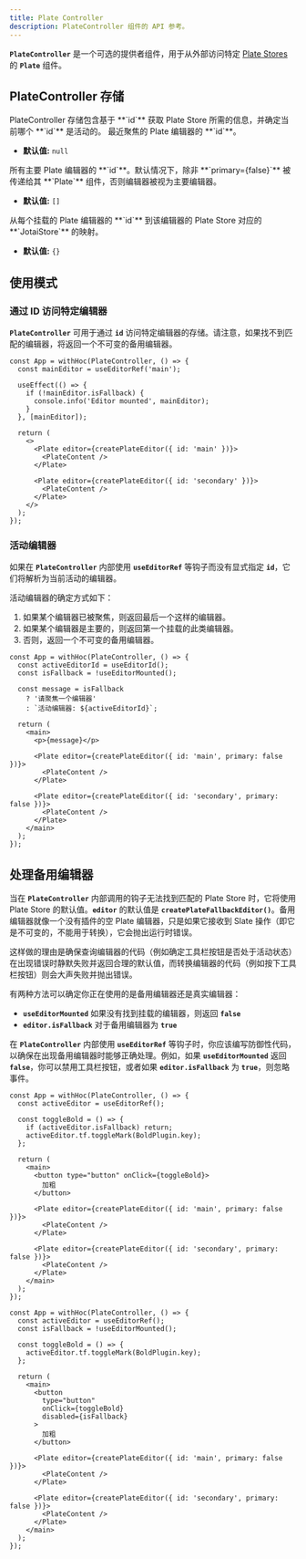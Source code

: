 ```yaml
---
title: Plate Controller
description: PlateController 组件的 API 参考。
---
```


**`PlateController`** 是一个可选的提供者组件，用于从外部访问特定 [Plate Stores](/docs/api/core/store) 的 **`Plate`** 组件。

## PlateController 存储

<API name="PlateController">
PlateController 存储包含基于 **`id`** 获取 Plate Store 所需的信息，并确定当前哪个 **`id`** 是活动的。

<APIState>
<APIItem name="activeId" type="string | null">
最近聚焦的 Plate 编辑器的 **`id`**。

- **默认值:** `null`
</APIItem>

<APIItem name="primaryEditorIds" type="string[]">
所有主要 Plate 编辑器的 **`id`**。默认情况下，除非 **`primary={false}`** 被传递给其 **`Plate`** 组件，否则编辑器被视为主要编辑器。

- **默认值:** `[]`
</APIItem>

<APIItem name="editorStores" type="Record<string, JotaiStore | null>">
从每个挂载的 Plate 编辑器的 **`id`** 到该编辑器的 Plate Store 对应的 **`JotaiStore`** 的映射。

- **默认值:** `{}`
</APIItem>
</APIState>
</API>

## 使用模式

### 通过 ID 访问特定编辑器

**`PlateController`** 可用于通过 **`id`** 访问特定编辑器的存储。请注意，如果找不到匹配的编辑器，将返回一个不可变的备用编辑器。

```tsx
const App = withHoc(PlateController, () => {
  const mainEditor = useEditorRef('main');
  
  useEffect(() => {
    if (!mainEditor.isFallback) {
      console.info('Editor mounted', mainEditor);
    }
  }, [mainEditor]);
  
  return (
    <>
      <Plate editor={createPlateEditor({ id: 'main' })}>
        <PlateContent />
      </Plate>
    
      <Plate editor={createPlateEditor({ id: 'secondary' })}>
        <PlateContent />
      </Plate>
    </>
  );
});
```

### 活动编辑器

如果在 **`PlateController`** 内部使用 **`useEditorRef`** 等钩子而没有显式指定 **`id`**，它们将解析为当前活动的编辑器。

活动编辑器的确定方式如下：

1. 如果某个编辑器已被聚焦，则返回最后一个这样的编辑器。
2. 如果某个编辑器是主要的，则返回第一个挂载的此类编辑器。
3. 否则，返回一个不可变的备用编辑器。

```tsx
const App = withHoc(PlateController, () => {
  const activeEditorId = useEditorId();
  const isFallback = !useEditorMounted();
  
  const message = isFallback
    ? '请聚焦一个编辑器'
    : `活动编辑器: ${activeEditorId}`;
  
  return (
    <main>
      <p>{message}</p>
      
      <Plate editor={createPlateEditor({ id: 'main', primary: false })}>
        <PlateContent />
      </Plate>
    
      <Plate editor={createPlateEditor({ id: 'secondary', primary: false })}>
        <PlateContent />
      </Plate>
    </main>
  );
});
```

## 处理备用编辑器

当在 **`PlateController`** 内部调用的钩子无法找到匹配的 Plate Store 时，它将使用 Plate Store 的默认值。**`editor`** 的默认值是 **`createPlateFallbackEditor()`**。备用编辑器就像一个没有插件的空 Plate 编辑器，只是如果它接收到 Slate 操作（即它是不可变的，不能用于转换），它会抛出运行时错误。

这样做的理由是确保查询编辑器的代码（例如确定工具栏按钮是否处于活动状态）在出现错误时静默失败并返回合理的默认值，而转换编辑器的代码（例如按下工具栏按钮）则会大声失败并抛出错误。

有两种方法可以确定你正在使用的是备用编辑器还是真实编辑器：

- **`useEditorMounted`** 如果没有找到挂载的编辑器，则返回 **`false`**
- **`editor.isFallback`** 对于备用编辑器为 **`true`**

在 **`PlateController`** 内部使用 **`useEditorRef`** 等钩子时，你应该编写防御性代码，以确保在出现备用编辑器时能够正确处理。例如，如果 **`useEditorMounted`** 返回 **`false`**，你可以禁用工具栏按钮，或者如果 **`editor.isFallback`** 为 **`true`**，则忽略事件。

```tsx
const App = withHoc(PlateController, () => {
  const activeEditor = useEditorRef();
  
  const toggleBold = () => {
    if (activeEditor.isFallback) return;
    activeEditor.tf.toggleMark(BoldPlugin.key);
  };
  
  return (
    <main>
      <button type="button" onClick={toggleBold}>
        加粗
      </button>
      
      <Plate editor={createPlateEditor({ id: 'main', primary: false })}>
        <PlateContent />
      </Plate>
    
      <Plate editor={createPlateEditor({ id: 'secondary', primary: false })}>
        <PlateContent />
      </Plate>
    </main>
  );
});
```

```tsx
const App = withHoc(PlateController, () => {
  const activeEditor = useEditorRef();
  const isFallback = !useEditorMounted();
  
  const toggleBold = () => {
    activeEditor.tf.toggleMark(BoldPlugin.key);
  };
  
  return (
    <main>
      <button
        type="button"
        onClick={toggleBold}
        disabled={isFallback}
      >
        加粗
      </button>
      
      <Plate editor={createPlateEditor({ id: 'main', primary: false })}>
        <PlateContent />
      </Plate>
    
      <Plate editor={createPlateEditor({ id: 'secondary', primary: false })}>
        <PlateContent />
      </Plate>
    </main>
  );
});
```